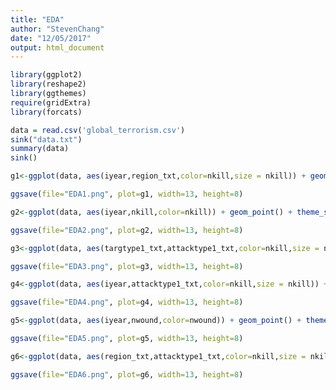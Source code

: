 ```yaml
---
title: "EDA"
author: "StevenChang"
date: "12/05/2017"
output: html_document
---
```


```r
library(ggplot2)
library(reshape2)
library(ggthemes)
require(gridExtra)
library(forcats)

data = read.csv('global_terrorism.csv')
sink("data.txt")
summary(data)
sink()
```


```r

g1<-ggplot(data, aes(iyear,region_txt,color=nkill,size = nkill)) + geom_point() + theme_solarized()+ ggtitle("Year and Continent")+theme(axis.text.x= element_text(angle = 65, vjust = 0.7))

ggsave(file="EDA1.png", plot=g1, width=13, height=8)

g2<-ggplot(data, aes(iyear,nkill,color=nkill)) + geom_point() + theme_solarized()+ ggtitle("Year and death count")

ggsave(file="EDA2.png", plot=g2, width=13, height=8)

g3<-ggplot(data, aes(targtype1_txt,attacktype1_txt,color=nkill,size = nkill)) + geom_point() + theme_solarized()+ ggtitle("TargetType and AttackType")+theme(axis.text.x= element_text(angle = 65, vjust = 0.7))+ aes(x = fct_inorder(targtype1_txt))

ggsave(file="EDA3.png", plot=g3, width=13, height=8)

```

```r

g4<-ggplot(data, aes(iyear,attacktype1_txt,color=nkill,size = nkill)) + geom_point() + theme_solarized()+ ggtitle("Year and Attack Type")+theme(axis.text.x= element_text(angle = 65, vjust = 0.7))

ggsave(file="EDA4.png", plot=g4, width=13, height=8)

g5<-ggplot(data, aes(iyear,nwound,color=nwound)) + geom_point() + theme_solarized()+ ggtitle("Year and Wound")

ggsave(file="EDA5.png", plot=g5, width=13, height=8)

g6<-ggplot(data, aes(region_txt,attacktype1_txt,color=nkill,size = nkill)) + geom_point() + theme_solarized()+ ggtitle("Continent and AttackType")+theme(axis.text.x= element_text(angle = 65, vjust = 0.7))+ aes(x = fct_inorder(region_txt))

ggsave(file="EDA6.png", plot=g6, width=13, height=8)

```

